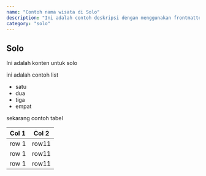 ```yaml
---
name: "Contoh nama wisata di Solo"
description: "Ini adalah contoh deskripsi dengan menggunakan frontmatter untuk Solo"
category: "solo"
---
```


## Solo

Ini adalah konten untuk solo

ini adalah contoh list

- satu
- dua
- tiga
- empat

sekarang contoh tabel

| Col 1 | Col 2 |
| ----- | ----- |
| row 1 | row11 |
| row 1 | row11 |
| row 1 | row11 |
